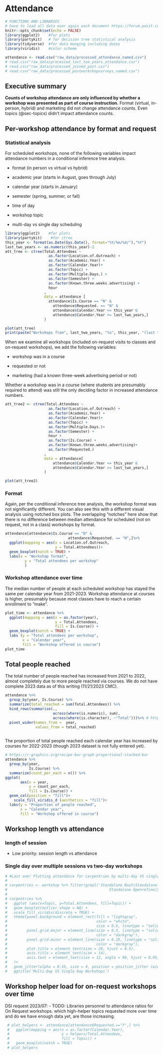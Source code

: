 # Attendance {#sec-attendance}

```r
# FUNCTIONS AND LIBRARIES
# have to load all data over again each document https://forum.posit.co/t/quarto-cant-find-r-objects/156848
knitr::opts_chunk$set(echo = FALSE)
library(ggplot2)    #for plots
library(partykit)   # for decision tree statistical analysis
library(tidyverse)  #for data munging including dates
library(viridis)    #color scheme

attendance <- read.csv("raw_data/processed_attendance_named.csv")
# read.csv("raw_data/processed_last_two_years_attendance.csv")
# read.csv("raw_data/processed_joined_post.csv")
# read.csv("raw_data/processed_postworkshopsurveys_named.csv")
```

## Executive summary

**Counts of workshop attendance are only influenced by whether a workshop was presented as part of course instruction.** Format (virtual, in-person, hybrid) and marketing did not change attendance counts. Even topics (@sec-topics) didn't impact attendance counts.

\newpage

## Per-workshop attendance by format and request

### Statistical analysis

For scheduled workshops, none of the following variables impact attendance numbers in a conditional inference tree analysis.

-   format (in person vs virtual vs hybrid)

-   academic year (starts in August, goes through July)

-   calendar year (starts in January)

-   semester (spring, summer, or fall)

-   time of day

-   workshop topic

-   multi-day vs single day scheduling

```r
library(ggplot2)    #for plots
library(partykit)    #for ctree
this_year <- format(as.Date(Sys.Date(), format="%Y/%m/%d/"),"%Y")
last_two_years <- as.numeric(this_year)-2
att_tree <- ctree(Total.Attendees ~ 
                    as.factor(Location.of.Outreach) +
                    as.factor(Academic.Year) + 
                    as.factor(Calendar.Year)+
                    as.factor(Topic) + 
                    as.factor(Multiple.Days.) +
                    as.factor(Semester) +
                    as.factor(Known.three.weeks.advertising) +
                    hour
                  ,
                  data = attendance [
                    attendance$Is.Course == "N" &
                      attendance$Requested. == "N" &
                      attendance$Calendar.Year <= this_year &
                      attendance$Calendar.Year >= last_two_years,]
                  )

plot(att_tree)
print(paste("Workshops from", last_two_years, "to", this_year, "(last two calendar years)"))
```

When we examine all workshops (included on-request visits to classes and on-request workshops), we add the following variables:

-   workshop was in a course

-   requested or not

-   marketing (had a known three-week advertising period or not)

Whether a workshop was in a course (where students are presumably required to attend) was still the only deciding factor in increased attendance numbers.

```r
att_tree2 <- ctree(Total.Attendees ~ 
                    as.factor(Location.of.Outreach) +
                    as.factor(Academic.Year) + 
                    as.factor(Calendar.Year)+
                    as.factor(Topic) + 
                    as.factor(Multiple.Days.)+
                    as.factor(Semester) +
                    hour +
                    as.factor(Is.Course) +
                    as.factor(Known.three.weeks.advertising)+
                    as.factor(Requested.)
                  ,
                  data = attendance[
                      attendance$Calendar.Year <= this_year &
                      attendance$Calendar.Year >= last_two_years,]
                  )

plot(att_tree2)
```

### Format

Again, per the conditional inference tree analysis, the workshop format was not significantly different. You can also see this with a different visual analysis using notched box plots. The overlapping "notches" here show that there is no difference between median attendance for scheduled (not on request, not in a class) workshops by format.

```r
attendance[attendance$Is.Course == "N" &
                             attendance$Requested. == "N",]%>%
  ggplot(mapping = aes(x = Location.of.Outreach,
                       y = Total.Attendees))+
  geom_boxplot(notch = TRUE) + 
  labs(x = "Workshop format",
         y = "Total attendees per workshop"
         )


```

### Workshop attendance over time

The median number of people at each scheduled workshop has stayed the same per calendar year from 2021-2023. Workshop attendance at courses is higher, presumably because most classes have to reach a certain enrollment to "make".

```r
plot_time <- attendance %>% 
  ggplot(mapping = aes(x = as.factor(year),
                       y = Total.Attendees,
                       fill = Is.Course)) +
  geom_boxplot(notch = TRUE) +
  labs (y = "Total attendees per workshop",
        x = "Calendar year",
        fill = "Workshop offered in course")
plot_time
```


## Total people reached

The total number of people reached has increased from 2021 to 2022, almost completely due to more people reached via courses. We do not have complete 2023 data as of this writing (11/21/2023 CMC).

```r

attendance %>%
  group_by(year, Is.Course) %>%
  summarize(total_reached = sum(Total.Attendees)) %>%
  bind_rows(summarise(.,
                      across(where(is.numeric), sum),
                      across(where(is.character), ~"Total")))%>% # https://stackoverflow.com/a/50322272
  pivot_wider(names_from =  year,
              values_from = total_reached)
  
```

The proportion of total people reached each calendar year has increased by courses for 2022-2023 (though 2023 dataset is not fully entered yet).

```r
# https://r-graphics.org/recipe-bar-graph-proportional-stacked-bar
attendance %>%
  group_by(year,
           Is.Course) %>%
  summarize(count_per_each = n()) %>%
ggplot(
       aes(x = year,
           y = count_per_each,
           fill = Is.Course)) +
  geom_col(position = "fill")+
    scale_fill_viridis_d (aesthetics = "fill")+
  labs(y = "Proportion of people reached",
       x = "Calendar year",
       fill = "Workshop offered in course")


```

\newpage

::: content-hidden
## Workshop length vs attendance

### length of session

-   Low priority: session length vs attendance

### Single day over multiple sessions vs two-day workshops

```r
# #Last one! Plotting attendance for carpentries by multi-day VS single-topic
# 
# carpentries <- workshop %>% filter(grepl('Standalone Bash|Standalone Carpentries R|Standalone Git|
#                                               Standalone Openrefine|Standalone Python|Standalone SQL|Two-day Carpentries with R|Two-day Carpentries with Python', Topic))
# 
# carpentries %>%
#   ggplot (aes(x=Topic, y=Total.Attendees, fill=Topic)) +
#   geom_boxplot(outlier.shape = NA) +
#   scale_fill_viridis(discrete = TRUE) +
#   theme(panel.background = element_rect(fill = "lightgray",
#                                         color = "white",
#                                         size = 0.5, linetype = "solid"),
#         panel.grid.major = element_line(size = 0.5, linetype = "solid",
#                                         color = "darkgray"),
#         panel.grid.minor = element_line(size = 0.25, linetype = "solid",
#                                         color = "darkgray"),
#         plot.title = element_text(size = 20, hjust = 0.5),
#         axis.title = element_text(size = 14),
#         axis.text = element_text(size = 12, angle = 90, hjust = 0.95, vjust = 0.2)
#   )+
#   geom_jitter(alpha = 0.55, size = 4, position = position_jitter (width = .08, height = .04), show.legend = FALSE) +
#   ggtitle('Multi-Day VS Single Day Workshops')


```

## Workshop helper load for on-request workshops over time

DSI request 2023/07: - TODO: Libraries personnel to attendance ratios for On Request workshops. which high-helper topics requested more over time and do we have enough data yet, are those increasing.

```r
 # plot_helpers <- attendance[attendance$Requested.=="Y",] %>%
 #   ggplot(mapping = aes(x = as.factor(Calendar.Year),
 #                        y = helpers/Total.Attendees,
 #                        fill = Topic)) +
 #   geom_boxplot(notch = TRUE)
 # plot_helpers
```

\newpage
:::
